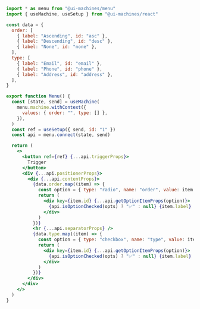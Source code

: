 ```jsx
import * as menu from "@ui-machines/menu"
import { useMachine, useSetup } from "@ui-machines/react"

const data = {
  order: [
    { label: "Ascending", id: "asc" },
    { label: "Descending", id: "desc" },
    { label: "None", id: "none" },
  ],
  type: [
    { label: "Email", id: "email" },
    { label: "Phone", id: "phone" },
    { label: "Address", id: "address" },
  ],
}

export function Menu() {
  const [state, send] = useMachine(
    menu.machine.withContext({
      values: { order: "", type: [] },
    }),
  )
  const ref = useSetup({ send, id: "1" })
  const api = menu.connect(state, send)

  return (
    <>
      <button ref={ref} {...api.triggerProps}>
        Trigger
      </button>
      <div {...api.positionerProps}>
        <div {...api.contentProps}>
          {data.order.map((item) => {
            const option = { type: "radio", name: "order", value: item.id }
            return (
              <div key={item.id} {...api.getOptionItemProps(option)}>
                {api.isOptionChecked(opts) ? "✅" : null} {item.label}
              </div>
            )
          })}
          <hr {...api.separatorProps} />
          {data.type.map((item) => {
            const option = { type: "checkbox", name: "type", value: item.id }
            return (
              <div key={item.id} {...api.getOptionItemProps(option)}>
                {api.isOptionChecked(opts) ? "✅" : null} {item.label}
              </div>
            )
          })}
        </div>
      </div>
    </>
  )
}
```
